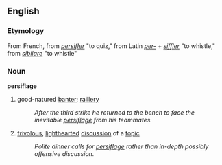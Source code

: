 == English ==
=== Etymology ===
From French, from ''[[persifler]]'' "to quiz," from Latin ''[[per-]]'' + ''[[siffler]]'' "to whistle," from ''[[sibilare]]'' "to whistle"

=== Noun ===
'''persiflage'''
# good-natured [[banter]]; [[raillery]]
#: ''After the third strike he returned to the bench to face the inevitable [[persiflage]] from his teammates.''
# [[frivolous]], [[lighthearted]] [[discussion]] of a [[topic]]
#: ''Polite dinner calls for [[persiflage]] rather than in-depth possibly offensive discussion.''